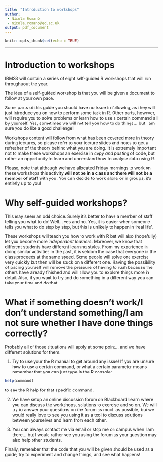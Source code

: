 ```yaml
---
title: "Introduction to workshops"
author:
 - Nicola Romanò
 - nicola.romano@ed.ac.uk
output: pdf_document
---
```


```r
knitr::opts_chunk$set(echo = TRUE)
```

***
\pagenumbering{arabic}

# Introduction to workshops

IBMS3 will contain a series of eight self-guided R workshops that will run throughuout the year. 

The idea of a self-guided workshop is that you will be given a document to follow at your own pace. 

Some parts of this guide you should have no issue in following, as they will just introduce you on how to perform some task in R. Other parts, however, will require you to solve problems or learn how to use a certain command all by yourself. Yes, sometimes we will not tell you how to do things... but I am sure you do like a good challenge! 

Workshops content will follow from what has been covered more in theory during lectures, so please refer to your lecture slides and notes to get a refresher of the theory behind what you are doing. It is extremely important not to make these workshops an exercise in _copy and pasting_ of code, but rather an opportunity to learn and understand how to analyse data using R.

Please, note that although we have allocated Friday mornings to work on these workshops this activity **will not be in a class and there will not be a member of staff** with you. You can decide to work alone or in groups, it's entirely up to you!

# Why self-guided workshops?

This may seem an odd choice. Surely it's better to have a member of staff telling you what to do! Well... yes and no. Yes, it is easier when someone tells you what to do step by step, but this is unlikely to happen in 'real life'. 

These workshops will teach you how to work with R but will also (hopefully) let you become more _independent learners_. 
Moreover, we know that different students have different learning styles. From my experience in doing similar activities in the past, it is seldom the case that everyone in the class proceeds at the same speed. Some people will solve one exercise very quickly but then will be stuck on a different one. Having the possibility of pacing yourself will remove the pressure of having to rush because the others have already finished and will allow you to explore things more in detail. Also, if you want to try and do something in a different way you can take your time and do that.

\newpage

# What if something doesn't work/I don't understand something/I am not sure whether I have done things correctly?

Probably all of those situations will apply at some point... and we have different solutions for them.

1. Try to use your the R manual to get around any issue! 
If you are unsure how to use a certain command, or what a certain parameter means remember that you can just type in the R console:

```r
help(command)
```

\hspace{2em} to see the R help for that specific command.

2. We have setup an online discussion forum on Blackboard Learn where you can discuss the workshops, solutions to exercise and so on. We will try to answer your questions on the forum as much as possible, but we would really love to see you using it as a tool to discuss solutions between yourselves and learn from each other.

3. You can always contact me via email or stop me on campus when I am there... but I would rather see you using the forum as your question may also help other students.

Finally, remember that the code that you will be given should be used as a guide; try to experiment and change things, and see what happens! 